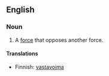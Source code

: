 ==English==
===Noun===
{{en-noun}}

# A [[force]] that opposes another force.

====Translations====
{{top}}
*Finnish: [[vastavoima]]
{{bottom}}